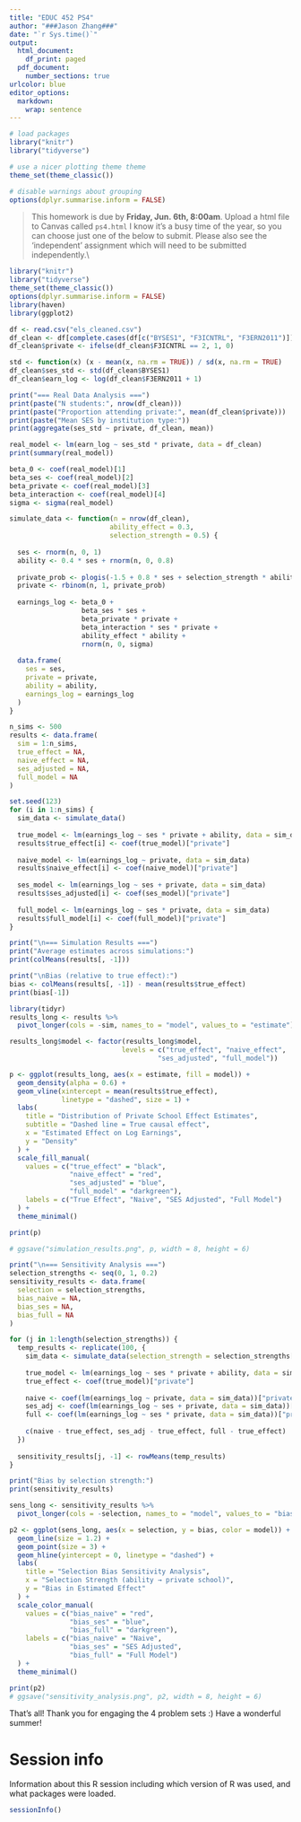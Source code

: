 ```yaml
---
title: "EDUC 452 PS4"
author: "###Jason Zhang###"
date: "`r Sys.time()`"
output:
  html_document:
    df_print: paged
  pdf_document:
    number_sections: true
urlcolor: blue
editor_options: 
  markdown: 
    wrap: sentence
---
```


```r
# load packages
library("knitr")
library("tidyverse")

# use a nicer plotting theme theme
theme_set(theme_classic())

# disable warnings about grouping
options(dplyr.summarise.inform = FALSE)
```

> This homework is due by **Friday, Jun. 6th, 8:00am**.
> Upload a html file to Canvas called `ps4.html` I know it’s a busy time of the year, so you can choose just one of the below to submit.
> Please also see the ‘independent’ assignment which will need to be submitted independently.\\

```r
library("knitr")
library("tidyverse")
theme_set(theme_classic())
options(dplyr.summarise.inform = FALSE)
library(haven)
library(ggplot2)

df <- read.csv("els_cleaned.csv")
df_clean <- df[complete.cases(df[c("BYSES1", "F3ICNTRL", "F3ERN2011")]), ]
df_clean$private <- ifelse(df_clean$F3ICNTRL == 2, 1, 0)

std <- function(x) (x - mean(x, na.rm = TRUE)) / sd(x, na.rm = TRUE)
df_clean$ses_std <- std(df_clean$BYSES1)
df_clean$earn_log <- log(df_clean$F3ERN2011 + 1)

print("=== Real Data Analysis ===")
print(paste("N students:", nrow(df_clean)))
print(paste("Proportion attending private:", mean(df_clean$private)))
print(paste("Mean SES by institution type:"))
print(aggregate(ses_std ~ private, df_clean, mean))

real_model <- lm(earn_log ~ ses_std * private, data = df_clean)
print(summary(real_model))

beta_0 <- coef(real_model)[1]
beta_ses <- coef(real_model)[2]
beta_private <- coef(real_model)[3]
beta_interaction <- coef(real_model)[4]
sigma <- sigma(real_model)

simulate_data <- function(n = nrow(df_clean), 
                         ability_effect = 0.3,
                         selection_strength = 0.5) {
  
  ses <- rnorm(n, 0, 1)
  ability <- 0.4 * ses + rnorm(n, 0, 0.8)
  
  private_prob <- plogis(-1.5 + 0.8 * ses + selection_strength * ability)
  private <- rbinom(n, 1, private_prob)
  
  earnings_log <- beta_0 + 
                  beta_ses * ses + 
                  beta_private * private + 
                  beta_interaction * ses * private +
                  ability_effect * ability +
                  rnorm(n, 0, sigma)
  
  data.frame(
    ses = ses,
    private = private,
    ability = ability,
    earnings_log = earnings_log
  )
}

n_sims <- 500
results <- data.frame(
  sim = 1:n_sims,
  true_effect = NA,
  naive_effect = NA,
  ses_adjusted = NA,
  full_model = NA
)

set.seed(123)
for (i in 1:n_sims) {
  sim_data <- simulate_data()
  
  true_model <- lm(earnings_log ~ ses * private + ability, data = sim_data)
  results$true_effect[i] <- coef(true_model)["private"]
  
  naive_model <- lm(earnings_log ~ private, data = sim_data)
  results$naive_effect[i] <- coef(naive_model)["private"]
  
  ses_model <- lm(earnings_log ~ ses + private, data = sim_data)
  results$ses_adjusted[i] <- coef(ses_model)["private"]
  
  full_model <- lm(earnings_log ~ ses * private, data = sim_data)
  results$full_model[i] <- coef(full_model)["private"]
}

print("\n=== Simulation Results ===")
print("Average estimates across simulations:")
print(colMeans(results[, -1]))

print("\nBias (relative to true effect):")
bias <- colMeans(results[, -1]) - mean(results$true_effect)
print(bias[-1])

library(tidyr)
results_long <- results %>%
  pivot_longer(cols = -sim, names_to = "model", values_to = "estimate")

results_long$model <- factor(results_long$model, 
                            levels = c("true_effect", "naive_effect", 
                                     "ses_adjusted", "full_model"))

p <- ggplot(results_long, aes(x = estimate, fill = model)) +
  geom_density(alpha = 0.6) +
  geom_vline(xintercept = mean(results$true_effect), 
             linetype = "dashed", size = 1) +
  labs(
    title = "Distribution of Private School Effect Estimates",
    subtitle = "Dashed line = True causal effect",
    x = "Estimated Effect on Log Earnings",
    y = "Density"
  ) +
  scale_fill_manual(
    values = c("true_effect" = "black", 
               "naive_effect" = "red", 
               "ses_adjusted" = "blue", 
               "full_model" = "darkgreen"),
    labels = c("True Effect", "Naive", "SES Adjusted", "Full Model")
  ) +
  theme_minimal()

print(p)

# ggsave("simulation_results.png", p, width = 8, height = 6)

print("\n=== Sensitivity Analysis ===")
selection_strengths <- seq(0, 1, 0.2)
sensitivity_results <- data.frame(
  selection = selection_strengths,
  bias_naive = NA,
  bias_ses = NA,
  bias_full = NA
)

for (j in 1:length(selection_strengths)) {
  temp_results <- replicate(100, {
    sim_data <- simulate_data(selection_strength = selection_strengths[j])
    
    true_model <- lm(earnings_log ~ ses * private + ability, data = sim_data)
    true_effect <- coef(true_model)["private"]
    
    naive <- coef(lm(earnings_log ~ private, data = sim_data))["private"]
    ses_adj <- coef(lm(earnings_log ~ ses + private, data = sim_data))["private"]
    full <- coef(lm(earnings_log ~ ses * private, data = sim_data))["private"]
    
    c(naive - true_effect, ses_adj - true_effect, full - true_effect)
  })
  
  sensitivity_results[j, -1] <- rowMeans(temp_results)
}

print("Bias by selection strength:")
print(sensitivity_results)

sens_long <- sensitivity_results %>%
  pivot_longer(cols = -selection, names_to = "model", values_to = "bias")

p2 <- ggplot(sens_long, aes(x = selection, y = bias, color = model)) +
  geom_line(size = 1.2) +
  geom_point(size = 3) +
  geom_hline(yintercept = 0, linetype = "dashed") +
  labs(
    title = "Selection Bias Sensitivity Analysis",
    x = "Selection Strength (ability → private school)",
    y = "Bias in Estimated Effect"
  ) +
  scale_color_manual(
    values = c("bias_naive" = "red", 
               "bias_ses" = "blue", 
               "bias_full" = "darkgreen"),
    labels = c("bias_naive" = "Naive", 
               "bias_ses" = "SES Adjusted", 
               "bias_full" = "Full Model")
  ) +
  theme_minimal()

print(p2)
# ggsave("sensitivity_analysis.png", p2, width = 8, height = 6)
```

That's all!
Thank you for engaging the 4 problem sets :) Have a wonderful summer!

# Session info

Information about this R session including which version of R was used, and what packages were loaded.

```r
sessionInfo()
```

